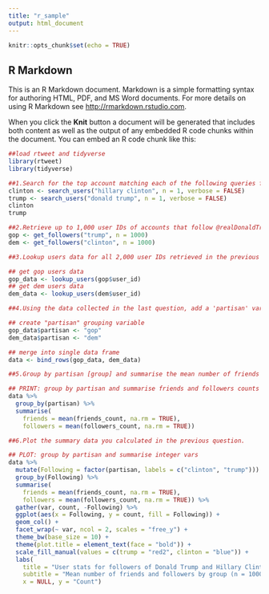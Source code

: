 ```yaml
---
title: "r_sample"
output: html_document
---
```


```r
knitr::opts_chunk$set(echo = TRUE)
```

## R Markdown

This is an R Markdown document. Markdown is a simple formatting syntax for authoring HTML, PDF, and MS Word documents. For more details on using R Markdown see <http://rmarkdown.rstudio.com>.

When you click the **Knit** button a document will be generated that includes both content as well as the output of any embedded R code chunks within the document. You can embed an R code chunk like this:
```r
##load rtweet and tidyverse
library(rtweet)
library(tidyverse)
```
```r
##1.Search for the top account matching each of the following queries for Donald Trump and Hillary Clinton
clinton <- search_users("hillary clinton", n = 1, verbose = FALSE)
trump <- search_users("donald trump", n = 1, verbose = FALSE)
clinton
trump
```
```r
##2.Retrieve up to 1,000 user IDs of accounts that follow @realDonaldTrump and @HillaryClinton
gop <- get_followers("trump", n = 1000)
dem <- get_followers("clinton", n = 1000)
```
```r
##3.Lookup users data for all 2,000 user IDs retrieved in the previous questions.

## get gop users data
gop_data <- lookup_users(gop$user_id)
## get dem users data
dem_data <- lookup_users(dem$user_id)

```
```r
##4.Using the data collected in the last question, add a 'partisan' variable, identifying the observations for each group as "gop" (Republican) or "dem" (Democrat). Merge the data into a single data frame.

## create "partisan" grouping variable
gop_data$partisan <- "gop"
dem_data$partisan <- "dem"

## merge into single data frame
data <- bind_rows(gop_data, dem_data)

```

```r
##5.Group by partisan [group] and summarise the mean number of friends and followers for each group. Print the summary data.

## PRINT: group by partisan and summarise friends and followers counts
data %>%
  group_by(partisan) %>%
  summarise(
    friends = mean(friends_count, na.rm = TRUE),
    followers = mean(followers_count, na.rm = TRUE))

```
```r
##6.Plot the summary data you calculated in the previous question.

## PLOT: group by partisan and summarise integer vars
data %>%
  mutate(Following = factor(partisan, labels = c("clinton", "trump"))) %>%
  group_by(Following) %>%
  summarise(
    friends = mean(friends_count, na.rm = TRUE),
    followers = mean(followers_count, na.rm = TRUE)) %>%
  gather(var, count, -Following) %>%
  ggplot(aes(x = Following, y = count, fill = Following)) + 
  geom_col() + 
  facet_wrap(~ var, ncol = 2, scales = "free_y") + 
  theme_bw(base_size = 10) + 
  theme(plot.title = element_text(face = "bold")) + 
  scale_fill_manual(values = c(trump = "red2", clinton = "blue")) + 
  labs(
    title = "User stats for followers of Donald Trump and Hillary Clinton",
    subtitle = "Mean number of friends and followers by group (n = 1000)", 
    x = NULL, y = "Count")


```

